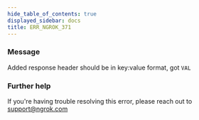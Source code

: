 ```yaml
---
hide_table_of_contents: true
displayed_sidebar: docs
title: ERR_NGROK_371
---
```


### Message

Added response header should be in key:value format, got `VAL`

### Further help

If you're having trouble resolving this error, please reach out to [support@ngrok.com](mailto:support@ngrok.com?subject=Help%20with%20ERR_NGROK_371)
